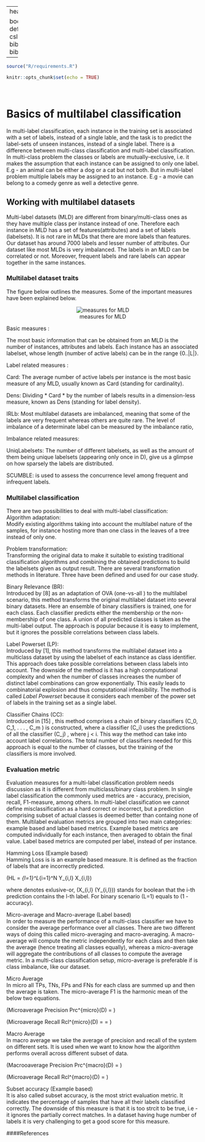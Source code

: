 
---
header-includes:
   - \usepackage{bbm}
always_allow_html: yes
output:
  html_document: 
    theme: united
    highlight: haddock
    css: "style.css"
    
bookdown::html_document2: default
link-citations: yes
csl: biomed-central.csl
bibliography: bibliography.bib
---

```r
source("R/requirements.R")

knitr::opts_chunk$set(echo = TRUE)
```
&nbsp;
&nbsp;
&nbsp;
    
# Basics of multilabel classification 


In multi-label classification, each instance in the training set is associated with a set of labels, instead of a single lable, and the task is to predict the label-sets of unseen instances, instead of a single label. There is a difference between multi-class classification and multi-label classification. In multi-class problem the classes or labels are mutually-exclusive, i.e. it makes the assumption that each instance can be assigned to only one label. E.g - an animal can be either a dog or a cat but not both. But in multi-label problem multiple labels may be assigned to an instance. E.g - a movie can belong to a comedy genre as well a detective genre.  

## Working with multilabel datasets {.tabset  .tabset-fade}
 
 
 Multi-label datasets (MLD) are different from binary/multi-class ones as they have multiple class per instance instead of one. Therefore each instance in MLD has a set of features(attributes) and a set of labels (labelsets). It is not rare in MLDs that there are more labels than features. Our dataset has around 7000 labels and lesser number of attributes. Our dataset like most MLDs is very imbalanced. The labels in an MLD can be correlated or not. Moreover, frequent labels and rare labels can appear together in the same instances.
 
### Multilabel dataset traits

The figure below outlines the measures. Some of the important measures have been explained below.
  

<center>![measures for MLD](Figs/measures.png)</center>

<span class="sub-header">Basic measures :</span>  

The most basic information that can be obtained from an MLD is the number of instances, attributes
and labels. Each instance has an associated labelset, whose length (number of active labels) can be in the range
{0..|L|}.

<span class="sub-header">Label related measures :</span>  

<span class="sub-sub-header"> Card:</span> The average number of active labels per instance is the most basic measure of any MLD, usually
known as Card (standing for cardinality).

<span class="sub-sub-header"> Dens:</span> Dividing * Card * by the number of labels results in a dimension-less measure, known as Dens (standing for label density).

<span class="sub-sub-header"> IRLb:</span> Most multilabel datasets are imbalanced, meaning that some of the labels are very frequent whereas
others are quite rare. The level of imbalance of a determinate label can be measured by the imbalance ratio,

<span class="sub-header">Imbalance related measures:</span>  

<span class="sub-sub-header">  UniqLabelsets:</span> The number of different labelsets, as well as the amount of them being unique labelsets (appearing only
once in D), give us a glimpse on how sparsely the labels are distributed.

<span class="sub-sub-header"> SCUMBLE:</span> is used to assess the concurrence level among frequent and infrequent labels.

### Multilabel classification  

There are two possibilities to deal with multi-label classification:  
<span class="sub-header"> Algorithm adaptation:</span>   
Modify existing algorithms taking into account the multilabel nature of the samples, for instance hosting more than one class in the leaves of a tree instead of only one.

<span class="sub-header"> Problem transformation:</span>  
Transforming the original data to make it suitable to existing traditional classification algorithms and combining the obtained predictions to build the labelsets given as output result. There are several transformation methods in literature. Three have been defined and used for our case study.  

<span class="sub-sub-header">  Binary Relevance (BR):</span>  
Introduced by [8] as an adaptation of OVA (one-vs-all ) to the multilabel scenario, this method transforms the original multilabel dataset into several binary datasets. Here an ensemble of binary classifiers is trained, one for each class. Each classifier predicts either the membership or the non-membership of one class. A union of all predicted classes is taken as the multi-label output. The approach is popular because it is easy to implement, but it ignores the possible correlations between class labels.  

<span class="sub-sub-header">  Label Powerset (LP):</span>  
Introduced by [1], this method transforms the multilabel dataset into a multiclass dataset by using the labelset of each instance as class identifier. This approach does take possible correlations between class labels into account. The downside of the method is it has a high computational complexity and when the number of classes increases the number of distinct label combinations can grow exponentially. This easily leads to combinatorial explosion and thus computational infeasibility. The method is called *Label Powerset* because it considers each member of the power set of labels in the training set as a single label.

<span class="sub-sub-header">  Classifier Chains (CC):</span>   
Introduced in [15] , this method comprises a chain of binary classifiers \(C_0, C_1, . . . , C_m \) is constructed, where a classifier \(C_i\) uses the predictions of all the classifier \(C_j\) , where j < i. This way the method can take into account label correlations. The total number of classifiers needed for this approach is equal to the number of classes, but the training of the classifiers is more involved. 

### Evaluation metric

Evaluation measures for a multi-label classification problem needs discussion as it is different from multiclass/binary class problem. In single label classification the commonly used metrics are - accuracy, precision, recall, F1-measure, among others. In multi-label classification we cannot define misclassification as a hard correct or incorrect, but a prediction comprising subset of actual classes is deemed better than containg none of them. Multilabel evaluation metrics are grouped into two main categories: example based and label based metrics. Example based metrics are computed individually for each instance, then averaged to obtain the final value. Label based metrics are computed per label, instead of per instance.

<span class="sub-header"> Hamming Loss (Example based)</span>  
Hamming Loss is is an example based measure. It is defined as the fraction of labels that are incorrectly predicted.

\(HL = \frac{1}{N . L} \sum_{l=1}^L\sum_{i=1}^N Y_{i,l} \oplus X_{i,l}\)  
  
  where \oplus denotes exlusive-or, \(X_{i,l} (Y_{i,l})\) stands for boolean that the i-th prediction contains the l-th label. For binary scenario (L=1) equals to (1 - accuracy).
  
<span class="sub-header"> Micro-average and Macro-average (Label based)</span>  
In order to measure the performance of a multi-class classifier we have to consider the average performance over all classes. There are two different ways of doing this called micro-averaging and macro-averaging. A macro-average will compute the metric independently for each class and then take the average (hence treating all classes equally), whereas a micro-average will aggregate the contributions of all classes to compute the average metric. In a multi-class classification setup, micro-average is preferable if is class imbalance, like our dataset.
  
<span class="sub-sub-header"> Micro Average</span>  
In micro all TPs, TNs, FPs and FNs for each class are summed up and then the average is taken. The micro-average F1 is the harmonic mean of the below two equations.  
  
\(Microaverage Precision Prc^{micro}(D) = \frac{\sum_c TP_c}{\sum_c TP_c + \sum_c FP_c} \)  
  
\(Microaverage Recall Rcl^{micro}(D) =  = \frac{\sum_c TP_c}{\sum_c TP_c + \sum_c FN_c} \) 
  
<span class="sub-sub-header"> Macro Average</span>  
In macro average we take the average of precision and recall of the system on different sets. It is used when we want to know how the algorithm performs overall across different subset of data.  

\(Macrooaverage Precision Prc^{macro}(D) = \frac{\sum_c Prc(D,c)}{|C|} \)  
  
\(Microaverage Recall Rcl^{macro}(D) = \frac{\sum_c Rcl(D,c)}{|C|} \) 

<span class="sub-header"> Subset accuracy (Example based)</span>  
It is also called subset accuracy, is the most strict evaluation metric. It indicates the percentage of samples that have all their labels classified correctly. The downside of this measure is that it is too strcit to be true, i.e - it ignores the partially correct matches. In a dataset having huge number of labels it is very challenging to get a good score for this measure.


####References
 
